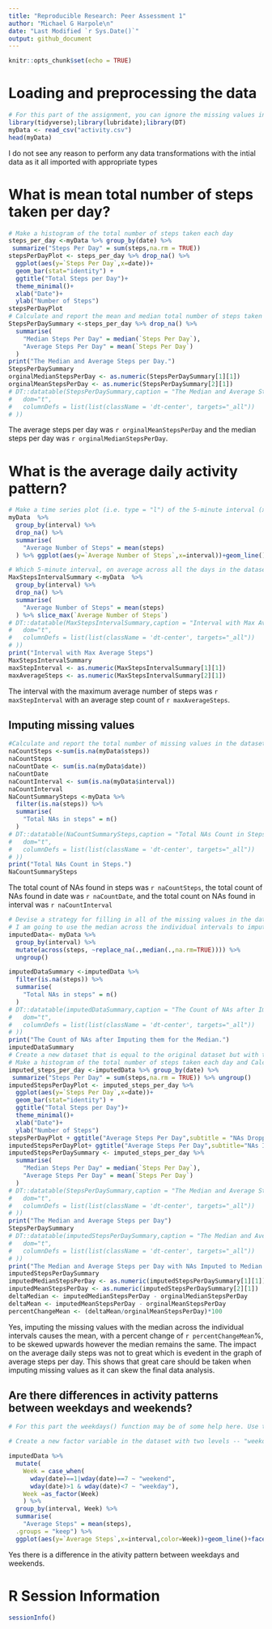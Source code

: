 ```yaml
---
title: "Reproducible Research: Peer Assessment 1"
author: "Michael G Harpole\n"
date: "Last Modified `r Sys.Date()`"
output: github_document
---
```


```r
knitr::opts_chunk$set(echo = TRUE)
```

# Loading and preprocessing the data
```r
# For this part of the assignment, you can ignore the missing values in the dataset.
library(tidyverse);library(lubridate);library(DT)
myData <- read_csv("activity.csv")
head(myData)
```

I do not see any reason to perform any data transformations with the intial data as it all imported with appropriate types

# What is mean total number of steps taken per day?
```r
# Make a histogram of the total number of steps taken each day
steps_per_day <-myData %>% group_by(date) %>% 
 summarize("Steps Per Day" = sum(steps,na.rm = TRUE))
stepsPerDayPlot <- steps_per_day %>% drop_na() %>% 
  ggplot(aes(y=`Steps Per Day`,x=date))+
  geom_bar(stat="identity") +
  ggtitle("Total Steps per Day")+
  theme_minimal()+
  xlab("Date")+
  ylab("Number of Steps")
stepsPerDayPlot
# Calculate and report the mean and median total number of steps taken per day
StepsPerDaySummary <-steps_per_day %>% drop_na() %>% 
  summarise(
    "Median Steps Per Day" = median(`Steps Per Day`),
    "Average Steps Per Day" = mean(`Steps Per Day`)
  )
print("The Median and Average Steps per Day.")
StepsPerDaySummary
orginalMedianStepsPerDay <- as.numeric(StepsPerDaySummary[1][1])
orginalMeanStepsPerDay <- as.numeric(StepsPerDaySummary[2][1])
# DT::datatable(StepsPerDaySummary,caption = "The Median and Average Steps per Day.",rownames = FALSE, options = list(
#   dom="t",
#   columnDefs = list(list(className = 'dt-center', targets="_all"))
# ))

```
The average steps per day was `r orginalMeanStepsPerDay` and the median steps per day was `r orginalMedianStepsPerDay`.


# What is the average daily activity pattern?
```r
# Make a time series plot (i.e. type = "l") of the 5-minute interval (x-axis) and the average number of steps taken, averaged across all days (y-axis)
myData  %>% 
  group_by(interval) %>%
  drop_na() %>% 
  summarise(
    "Average Number of Steps" = mean(steps)
  ) %>% ggplot(aes(y=`Average Number of Steps`,x=interval))+geom_line()+theme_minimal()

# Which 5-minute interval, on average across all the days in the dataset, contains the maximum number of steps?
MaxStepsIntervalSummary <-myData  %>% 
  group_by(interval) %>%
  drop_na() %>% 
  summarise(
    "Average Number of Steps" = mean(steps)
  ) %>% slice_max(`Average Number of Steps`)
# DT::datatable(MaxStepsIntervalSummary,caption = "Interval with Max Average Steps",rownames = FALSE, options = list(
#   dom="t",
#   columnDefs = list(list(className = 'dt-center', targets="_all"))
# ))
print("Interval with Max Average Steps")
MaxStepsIntervalSummary
maxStepInterval <- as.numeric(MaxStepsIntervalSummary[1][1])
maxAverageSteps <- as.numeric(MaxStepsIntervalSummary[2][1])

```
The interval with the maximum average number of steps was `r maxStepInterval` with an average step count of `r maxAverageSteps`.


## Imputing missing values
```r
#Calculate and report the total number of missing values in the dataset (i.e. the total number of rows with NAs
naCountSteps <-sum(is.na(myData$steps))
naCountSteps
naCountDate <- sum(is.na(myData$date))
naCountDate
naCountInterval <- sum(is.na(myData$interval))
naCountInterval
NaCountSummarySteps <-myData %>% 
  filter(is.na(steps)) %>% 
  summarise(
    "Total NAs in steps" = n()
  )
# DT::datatable(NaCountSummarySteps,caption = "Total NAs Count in Steps.",rownames = FALSE, options = list(
#   dom="t",
#   columnDefs = list(list(className = 'dt-center', targets="_all"))
# ))
print("Total NAs Count in Steps.")
NaCountSummarySteps
```

The total count of NAs found in steps was `r naCountSteps`, the total count of NAs found in date was `r naCountDate`, and the total count on NAs found in interval was `r naCountInterval`



```r
# Devise a strategy for filling in all of the missing values in the dataset. The strategy does not need to be sophisticated. For example, you could use the mean/median for that day, or the mean for that 5-minute interval, etc.
# I am going to use the median across the individual intervals to impute the missing values.
imputedData<- myData %>% 
  group_by(interval) %>% 
  mutate(across(steps, ~replace_na(.,median(.,na.rm=TRUE)))) %>% 
  ungroup() 

imputedDataSummary <-imputedData %>% 
  filter(is.na(steps)) %>% 
  summarise(
    "Total NAs in steps" = n()
  )
# DT::datatable(imputedDataSummary,caption = "The Count of NAs after Imputing them for the Median.",rownames = FALSE, options = list(
#   dom="t",
#   columnDefs = list(list(className = 'dt-center', targets="_all"))
# ))
print("The Count of NAs after Imputing them for the Median.")
imputedDataSummary
# Create a new dataset that is equal to the original dataset but with the missing data filled in.
# Make a histogram of the total number of steps taken each day and Calculate and report the mean and median total number of steps taken per day. Do these values differ from the estimates from the first part of the assignment? What is the impact of imputing missing data on the estimates of the total daily number of steps?
imputed_steps_per_day <-imputedData %>% group_by(date) %>% 
 summarize("Steps Per Day" = sum(steps,na.rm = TRUE)) %>% ungroup()
imputedStepsPerDayPlot <- imputed_steps_per_day %>%  
  ggplot(aes(y=`Steps Per Day`,x=date))+
  geom_bar(stat="identity") +
  ggtitle("Total Steps per Day")+
  theme_minimal()+
  xlab("Date")+
  ylab("Number of Steps")
stepsPerDayPlot + ggtitle("Average Steps Per Day",subtitle = "NAs Dropped")
imputedStepsPerDayPlot+ ggtitle("Average Steps Per Day",subtitle="NAs Imputed to be Median Steps Across Intervals")
imputedStepsPerDaySummary <- imputed_steps_per_day %>% 
  summarise(
    "Median Steps Per Day" = median(`Steps Per Day`),
    "Average Steps Per Day" = mean(`Steps Per Day`)
  )
# DT::datatable(StepsPerDaySummary,caption = "The Median and Average Steps per Day.",rownames = FALSE, options = list(
#   dom="t",
#   columnDefs = list(list(className = 'dt-center', targets="_all"))
# ))
print("The Median and Average Steps per Day")
StepsPerDaySummary
# DT::datatable(imputedStepsPerDaySummary,caption = "The Median and Average Steps per Day with NAs Imputed to Median.",rownames = FALSE, options = list(
#   dom="t",
#   columnDefs = list(list(className = 'dt-center', targets="_all"))
# ))
print("The Median and Average Steps per Day with NAs Imputed to Median.")
imputedStepsPerDaySummary
imputedMedianStepsPerDay <- as.numeric(imputedStepsPerDaySummary[1][1])
imputedMeanStepsPerDay <- as.numeric(imputedStepsPerDaySummary[2][1])
deltaMedian <- imputedMedianStepsPerDay - orginalMedianStepsPerDay
deltaMean <- imputedMeanStepsPerDay - orginalMeanStepsPerDay
percentChangeMean <- (deltaMean/orginalMeanStepsPerDay)*100
```

 Yes, imputing the missing values with the median across the individual intervals causes the mean, with a percent change of `r percentChangeMean`%, to be skewed upwards however the median remains the same. The impact on the average daily steps was not to great which is evedent in the graph of average steps per day. This shows that great care should be taken when imputing missing values as it can skew the final data analysis.
 
## Are there differences in activity patterns between weekdays and weekends?
```r
# For this part the weekdays() function may be of some help here. Use the dataset with the filled-in missing values for this part.

# Create a new factor variable in the dataset with two levels -- "weekday" and "weekend" indicating whether a given date is a weekday or weekend day.

imputedData %>% 
  mutate(
    Week = case_when(
      wday(date)==1|wday(date)==7 ~ "weekend",
      wday(date)>1 & wday(date)<7 ~ "weekday"),
    Week =as_factor(Week)
    ) %>% 
  group_by(interval, Week) %>%
  summarise(
    "Average Steps" = mean(steps),
  .groups = "keep") %>% 
  ggplot(aes(y=`Average Steps`,x=interval,color=Week))+geom_line()+facet_wrap(vars(Week),nrow = 2,strip.position = "top") + theme_minimal()
```

Yes there is a difference in the ativity pattern between weekdays and weekends.

# R Session Information

```r
sessionInfo()
```







